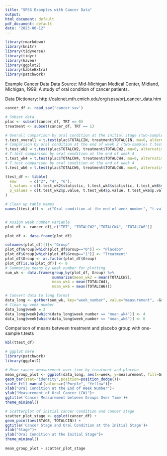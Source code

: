 ---
title: "SPSS Examples with Cancer Data"
output:
html_document: default
pdf_document: default
date: "2023-06-12"
---
```{r setup, include = FALSE}
library(rmarkdown)
library(knitr)
library(tidyverse)
library(tidyr)
library(haven)
library(ggplot2)
library(kableExtra)
library(patchwork)
```

Example Cancer Data
Data Source: Mid-Michigan Medical Center, Midland, Michigan, 1999: A  study of oral condition of cancer patients.

Data Dictionary: http://calcnet.mth.cmich.edu/org/spss/prj_cancer_data.htm
```{r, include = FALSE}
cancer_df <- read_sav('cancer.sav')

# Subset data
plac <- subset(cancer_df, TRT == 0)
treatment <- subset(cancer_df, TRT == 1)

# Overall comparison by oral condition at the initial stage (two-samples t.test)
t.test_overall = t.test(plac$TOTALCIN, treatment$TOTALCIN, mu=0, alternative="two.sided", var.equal = FALSE)
# Comparison by oral condition at the end of week 2 (two-samples t.test)
t.test_wk2 = t.test(plac$TOTALCW2, treatment$TOTALCW2, mu=0, alternative="two.sided", var.equal = FALSE)
# T.test comparison by oral condition at the end of week 4
t.test_wk4 = t.test(plac$TOTALCW4, treatment$TOTALCW4, mu=0, alternative="two.sided", var.equal = FALSE)
# T.test comparison by oral condition at the end of week 4
t.test_wk6 = t.test(plac$TOTALCW6, treatment$TOTALCW6, mu=0, alternative="two.sided", var.equal = FALSE)

ttest_df <- tibble(
  eow      = c("2", "4", "6"),
  t_values = c(t.test_wk2$statistic, t.test_wk4$statistic, t.test_wk6$statistic),
  p_values = c(t.test_wk2$p.value, t.test_wk4$p.value, t.test_wk6$p.value),
)

# Clean up table names
names(ttest_df) <- c("Oral condition at the end of week number", "t-value", "p-value")


# Assign week number variable
plot_df <- cancer_df[,c("TRT", "TOTALCW2","TOTALCW4", "TOTALCW6")]

plot_df <- data.frame(plot_df)

colnames(plot_df)[1]<-"Group"
plot_df$Group[which(plot_df$Group=="0")] <- "Placebo"
plot_df$Group[which(plot_df$Group=="1")] <- "Treatment"
plot_df$Group <- as.factor(plot_df$Group)
plot_df[is.na(plot_df)] <- 0
# Summarize means by week number for plotting
sum_wk <- data.frame(group_by(plot_df, Group) %>%
                     summarize(mean_wk2 = mean(TOTALCW2),
                     mean_wk4 = mean(TOTALCW4),
                     mean_wk6 = mean(TOTALCW6)))

# Convert data to long format
data_long <- gather(sum_wk, key="week_number", value="measurement", -Group)
# Clean up week number
data_long$week = 2 
data_long$week[which(data_long$week_number == "mean_wk4")] <- 4
data_long$week[which(data_long$week_number == "mean_wk6")] <- 6

```

Comparison of means between treatment and placebo group with one-sample t.tests
```{r, t-test-table-output, echo=FALSE}

kbl(ttest_df)

```


```{r ggplot2, warning = FALSE, echo=FALSE, out.width="50%"}
# ggplot here
library(patchwork)
library(ggplot2)

# Mean cancer measurement over time by treatment and placebo
mean_group_plot <- ggplot(data_long, aes(x=week, y=measurement, fill=Group))+
geom_bar(stat="identity",position=position_dodge())+
scale_fill_manual(values=c("Purple", "Yellow"))+
xlab("Oral Condition at the End of Week Number")+
ylab("Measurement of Oral Cancer (CW)")+
ggtitle('Cancer Measurement between Groups Over Time')+
theme_minimal()

# Scatterplot of initial cancer condition and cancer stage
scatter_plot_stage <- ggplot(cancer_df) + 
geom_point(aes(STAGE, TOTALCIN)) + 
ggtitle('Cancer Stage and Oral Condition at the Initial Stage')+
xlab("Stage")+
ylab("Oral Condition at the Initial Stage")+
theme_minimal()
  
mean_group_plot + scatter_plot_stage

```
